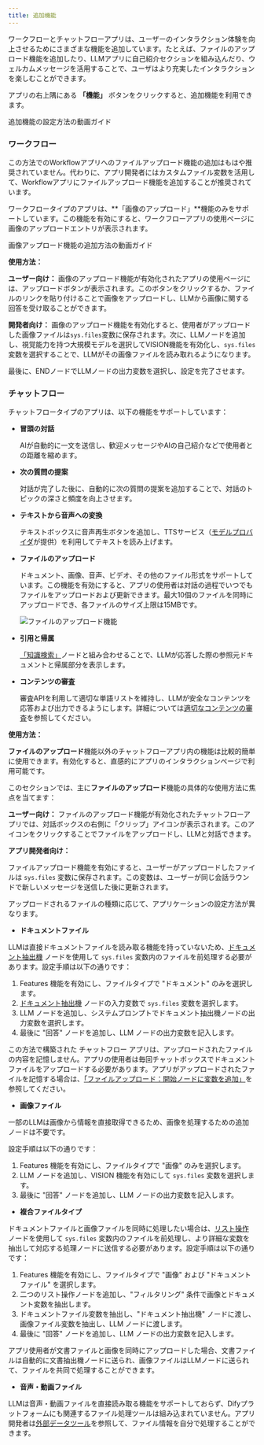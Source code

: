 ```yaml
---
title: 追加機能
---
```


ワークフローとチャットフローアプリは、ユーザーのインタラクション体験を向上させるためにさまざまな機能を追加しています。たとえば、ファイルのアップロード機能を追加したり、LLMアプリに自己紹介セクションを組み込んだり、ウェルカムメッセージを活用することで、ユーザはより充実したインタラクションを楽しむことができます。

アプリの右上隅にある **「機能」** ボタンをクリックすると、追加機能を利用できます。

<Card title="追加機能の設定方法" icon="play" href="https://www.motionshot.app/walkthrough/6773d34ad27e58127b913945/embed?fullscreen=1&hideAsSteps=1&hideCopy=1&hideDownload=1&hideSteps=1">
  追加機能の設定方法の動画ガイド
</Card>

### ワークフロー

<Info>
この方法でのWorkflowアプリへのファイルアップロード機能の追加はもはや推奨されていません。代わりに、アプリ開発者にはカスタムファイル変数を活用して、Workflowアプリにファイルアップロード機能を追加することが推奨されています。
</Info>

ワークフロータイプのアプリは、**「画像のアップロード」**機能のみをサポートしています。この機能を有効にすると、ワークフローアプリの使用ページに画像のアップロードエントリが表示されます。

<Card title="画像アップロード機能の追加方法" icon="play" href="https://www.motionshot.app/walkthrough/6773d3d86a0c3ed534f24da9/embed?fullscreen=1&hideAsSteps=1&hideCopy=1&hideDownload=1&hideSteps=1">
  画像アップロード機能の追加方法の動画ガイド
</Card>

**使用方法：**

**ユーザー向け：** 画像のアップロード機能が有効化されたアプリの使用ページには、アップロードボタンが表示されます。このボタンをクリックするか、ファイルのリンクを貼り付けることで画像をアップロードし、LLMから画像に関する回答を受け取ることができます。

**開発者向け：** 画像のアップロード機能を有効化すると、使用者がアップロードした画像ファイルは`sys.files`変数に保存されます。次に、LLMノードを追加し、視覚能力を持つ大規模モデルを選択してVISION機能を有効化し、`sys.files`変数を選択することで、LLMがその画像ファイルを読み取れるようになります。

最後に、ENDノードでLLMノードの出力変数を選択し、設定を完了させます。

### チャットフロー

チャットフロータイプのアプリは、以下の機能をサポートしています：

*   **冒頭の対話**

    AIが自動的に一文を送信し、歓迎メッセージやAIの自己紹介などで使用者との距離を縮めます。
*   **次の質問の提案**

    対話が完了した後に、自動的に次の質問の提案を追加することで、対話のトピックの深さと頻度を向上させます。
*   **テキストから音声への変換**

    テキストボックスに音声再生ボタンを追加し、TTSサービス（[モデルプロバイダ](/ja-jp/getting-started/readme/model-providers)が提供）を利用してテキストを読み上げます。
*   **ファイルのアップロード**

    ドキュメント、画像、音声、ビデオ、その他のファイル形式をサポートしています。この機能を有効にすると、アプリの使用者は対話の過程でいつでもファイルをアップロードおよび更新できます。最大10個のファイルを同時にアップロードでき、各ファイルのサイズ上限は15MBです。

    <img
      src="https://assets-docs.dify.ai/dify-enterprise-mintlify/jp/guides/workflow/d412f5048cd544b90b829662f64f9593.png"
      className="mx-auto"
      alt="ファイルのアップロード機能"
    />
*   **引用と帰属**

    [「知識検索」](/ja-jp/guides/workflow/nodes/knowledge-retrieval)ノードと組み合わせることで、LLMが応答した際の参照元ドキュメントと帰属部分を表示します。
*   **コンテンツの審査**

    審査APIを利用して適切な単語リストを維持し、LLMが安全なコンテンツを応答および出力できるようにします。詳細については[適切なコンテンツの審査](/ja-jp/guides/application-orchestrate/app-toolkits/moderation-tool)を参照してください。

**使用方法：**

**ファイルのアップロード**機能以外のチャットフローアプリ内の機能は比較的簡単に使用できます。有効化すると、直感的にアプリのインタラクションページで利用可能です。

このセクションでは、主に**ファイルのアップロード**機能の具体的な使用方法に焦点を当てます：

**ユーザー向け：** ファイルのアップロード機能が有効化されたチャットフローアプリでは、対話ボックスの右側に「クリップ」アイコンが表示されます。このアイコンをクリックすることでファイルをアップロードし、LLMと対話できます。

**アプリ開発者向け：**

ファイルアップロード機能を有効にすると、ユーザーがアップロードしたファイルは `sys.files` 変数に保存されます。この変数は、ユーザーが同じ会話ラウンドで新しいメッセージを送信した後に更新されます。

アップロードされるファイルの種類に応じて、アプリケーションの設定方法が異なります。

* **ドキュメントファイル**

LLMは直接ドキュメントファイルを読み取る機能を持っていないため、[ドキュメント抽出機](/ja-jp/guides/workflow/nodes/doc-extractor) ノードを使用して `sys.files` 変数内のファイルを前処理する必要があります。設定手順は以下の通りです：

1. Features 機能を有効にし、ファイルタイプで "ドキュメント" のみを選択します。
2. [ドキュメント抽出機](/ja-jp/guides/workflow/nodes/doc-extractor) ノードの入力変数で `sys.files` 変数を選択します。
3. LLM ノードを追加し、システムプロンプトでドキュメント抽出機ノードの出力変数を選択します。
4. 最後に "回答" ノードを追加し、LLM ノードの出力変数を記入します。

この方法で構築された チャットフロー アプリは、アップロードされたファイルの内容を記憶しません。アプリの使用者は毎回チャットボックスでドキュメントファイルをアップロードする必要があります。アプリがアップロードされたファイルを記憶する場合は、[「ファイルアップロード：開始ノードに変数を追加」](/ja-jp/guides/workflow/file-upload#fang-fa-er-zai-tian-jia-wen-jian-bian-liang)を参照してください。

* **画像ファイル**

一部のLLMは画像から情報を直接取得できるため、画像を処理するための追加ノードは不要です。

設定手順は以下の通りです：

1. Features 機能を有効にし、ファイルタイプで "画像" のみを選択します。
2. LLM ノードを追加し、VISION 機能を有効にして `sys.files` 変数を選択します。
3. 最後に "回答" ノードを追加し、LLM ノードの出力変数を記入します。

* **複合ファイルタイプ**

ドキュメントファイルと画像ファイルを同時に処理したい場合は、[リスト操作](/ja-jp/guides/workflow/nodes/list-operator) ノードを使用して `sys.files` 変数内のファイルを前処理し、より詳細な変数を抽出して対応する処理ノードに送信する必要があります。設定手順は以下の通りです：

1. Features 機能を有効にし、ファイルタイプで "画像" および "ドキュメントファイル" を選択します。
2. 二つのリスト操作ノードを追加し、"フィルタリング" 条件で画像とドキュメント変数を抽出します。
3. ドキュメントファイル変数を抽出し、"ドキュメント抽出機" ノードに渡し、画像ファイル変数を抽出し、LLM ノードに渡します。
4. 最後に "回答" ノードを追加し、LLM ノードの出力変数を記入します。

アプリ使用者が文書ファイルと画像を同時にアップロードした場合、文書ファイルは自動的に文書抽出機ノードに送られ、画像ファイルはLLMノードに送られて、ファイルを共同で処理することができます。

* **音声・動画ファイル**

LLMは音声・動画ファイルを直接読み取る機能をサポートしておらず、Difyプラットフォームにも関連するファイル処理ツールは組み込まれていません。アプリ開発者は[外部データツール](/ja-jp/guides/extension/api-based-extension/external-data-tool)を参照して、ファイル情報を自分で処理することができます。
